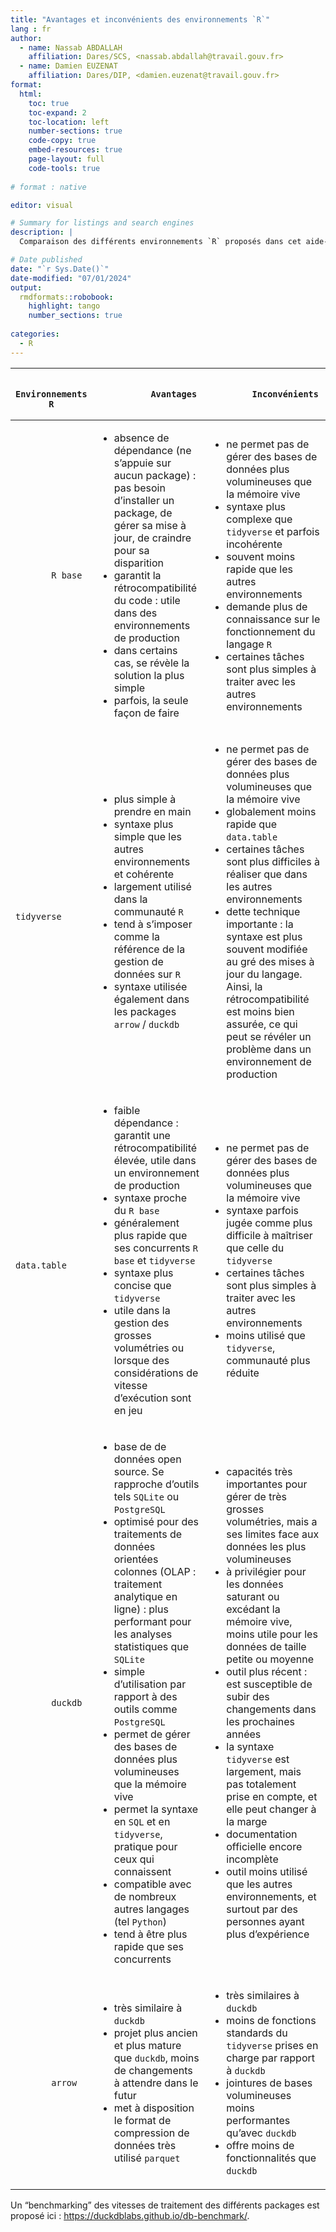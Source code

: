 ```yaml
---
title: "Avantages et inconvénients des environnements `R`"
lang : fr
author:
  - name: Nassab ABDALLAH
    affiliation: Dares/SCS, <nassab.abdallah@travail.gouv.fr>
  - name: Damien EUZENAT
    affiliation: Dares/DIP, <damien.euzenat@travail.gouv.fr>
format:
  html:
    toc: true
    toc-expand: 2
    toc-location: left
    number-sections: true
    code-copy: true
    embed-resources: true
    page-layout: full
    code-tools: true
	
# format : native    

editor: visual

# Summary for listings and search engines
description: |
  Comparaison des différents environnements `R` proposés dans cet aide-mémoire.

# Date published
date: "`r Sys.Date()`"
date-modified: "07/01/2024"
output:
  rmdformats::robobook:
    highlight: tango
    number_sections: true
  
categories:
  - R
---
```


+------------------------+-----------------------------------------------------------------------------------------------------------------------------------------------------------------------+---------------------------------------------------------------------------------------------------------------------------------------------------------------------------------------------------------------------------------------+
|       Environnements R |               Avantages                                                                                                                                               |             Inconvénients                                                                                                                                                                                                             |
+========================+=======================================================================================================================================================================+=======================================================================================================================================================================================================================================+
|            R base      | -   absence de dépendance (ne s'appuie sur aucun package) : pas besoin d'installer un package, de gérer sa mise à jour, de craindre pour sa disparition               | -   ne permet pas de gérer des bases de données plus volumineuses que la mémoire vive                                                                                                                                                 |
|                        | -   garantit la rétrocompatibilité du code : utile dans des environnements de production                                                                              | -   syntaxe plus complexe que `tidyverse` et parfois incohérente                                                                                                                                                                      |
|                        | -   dans certains cas, se révèle la solution la plus simple                                                                                                           | -   souvent moins rapide que les autres environnements                                                                                                                                                                                |
|                        | -   parfois, la seule façon de faire                                                                                                                                  | -   demande plus de connaissance sur le fonctionnement du langage `R`                                                                                                                                                                 |
|                        |                                                                                                                                                                       | -   certaines tâches sont plus simples à traiter avec les autres environnements                                                                                                                                                       |
+------------------------+-----------------------------------------------------------------------------------------------------------------------------------------------------------------------+---------------------------------------------------------------------------------------------------------------------------------------------------------------------------------------------------------------------------------------+
|            tidyverse   | -   plus simple à prendre en main                                                                                                                                     | -   ne permet pas de gérer des bases de données plus volumineuses que la mémoire vive                                                                                                                                                 |
|                        | -   syntaxe plus simple que les autres environnements et cohérente                                                                                                    | -   globalement moins rapide que `data.table`                                                                                                                                                                                         |
|                        | -   largement utilisé dans la communauté `R`                                                                                                                          | -   certaines tâches sont plus difficiles à réaliser que dans les autres environnements                                                                                                                                               |
|                        | -   tend à s'imposer comme la référence de la gestion de données sur `R`                                                                                              | -   dette technique importante : la syntaxe est plus souvent modifiée au gré des mises à jour du langage. Ainsi, la rétrocompatibilité est moins bien assurée, ce qui peut se révéler un problème dans un environnement de production |
|                        | -   syntaxe utilisée également dans les packages `arrow` / `duckdb`                                                                                                   |                                                                                                                                                                                                                                       |
+------------------------+-----------------------------------------------------------------------------------------------------------------------------------------------------------------------+---------------------------------------------------------------------------------------------------------------------------------------------------------------------------------------------------------------------------------------+
|            data.table  | -   faible dépendance : garantit une rétrocompatibilité élevée, utile dans un environnement de production                                                             | -   ne permet pas de gérer des bases de données plus volumineuses que la mémoire vive                                                                                                                                                 |
|                        | -   syntaxe proche du `R base`                                                                                                                                        | -   syntaxe parfois jugée comme plus difficile à maîtriser que celle du `tidyverse`                                                                                                                                                   |
|                        | -   généralement plus rapide que ses concurrents `R base` et `tidyverse`                                                                                              | -   certaines tâches sont plus simples à traiter avec les autres environnements                                                                                                                                                       |
|                        | -   syntaxe plus concise que `tidyverse`                                                                                                                              | -   moins utilisé que `tidyverse`, communauté plus réduite                                                                                                                                                                            |
|                        | -   utile dans la gestion des grosses volumétries ou lorsque des considérations de vitesse d'exécution sont en jeu                                                    |                                                                                                                                                                                                                                       |
+------------------------+-----------------------------------------------------------------------------------------------------------------------------------------------------------------------+---------------------------------------------------------------------------------------------------------------------------------------------------------------------------------------------------------------------------------------+
|            duckdb      | -   base de de données open source. Se rapproche d'outils tels `SQLite` ou `PostgreSQL`                                                                               | -   capacités très importantes pour gérer de très grosses volumétries, mais a ses limites face aux données les plus volumineuses                                                                                                      |
|                        | -   optimisé pour des traitements de données orientées colonnes (OLAP : traitement analytique en ligne) : plus performant pour les analyses statistiques que `SQLite` | -   à privilégier pour les données saturant ou excédant la mémoire vive, moins utile pour les données de taille petite ou moyenne                                                                                                     |
|                        | -   simple d'utilisation par rapport à des outils comme `PostgreSQL`                                                                                                  | -   outil plus récent : est susceptible de subir des changements dans les prochaines années                                                                                                                                           |
|                        | -   permet de gérer des bases de données plus volumineuses que la mémoire vive                                                                                        | -   la syntaxe `tidyverse` est largement, mais pas totalement prise en compte, et elle peut changer à la marge                                                                                                                        |
|                        | -   permet la syntaxe en `SQL` et en `tidyverse`, pratique pour ceux qui connaissent                                                                                  | -   documentation officielle encore incomplète                                                                                                                                                                                        |
|                        | -   compatible avec de nombreux autres langages (tel `Python`)                                                                                                        | -   outil moins utilisé que les autres environnements, et surtout par des personnes ayant plus d'expérience                                                                                                                           |
|                        | -   tend à être plus rapide que ses concurrents                                                                                                                       |                                                                                                                                                                                                                                       |
+------------------------+-----------------------------------------------------------------------------------------------------------------------------------------------------------------------+---------------------------------------------------------------------------------------------------------------------------------------------------------------------------------------------------------------------------------------+
|            arrow       | -   très similaire à `duckdb`                                                                                                                                         | -   très similaires à `duckdb`                                                                                                                                                                                                        |
|                        | -   projet plus ancien et plus mature que `duckdb`, moins de changements à attendre dans le futur                                                                     | -   moins de fonctions standards du `tidyverse` prises en charge par rapport à `duckdb`                                                                                                                                               |
|                        | -   met à disposition le format de compression de données très utilisé `parquet`                                                                                      | -   jointures de bases volumineuses moins performantes qu'avec `duckdb`                                                                                                                                                               |
|                        |                                                                                                                                                                       | -   offre moins de fonctionnalités que `duckdb`                                                                                                                                                                                       |
+------------------------+-----------------------------------------------------------------------------------------------------------------------------------------------------------------------+---------------------------------------------------------------------------------------------------------------------------------------------------------------------------------------------------------------------------------------+

Un "benchmarking" des vitesses de traitement des différents packages est proposé ici : <https://duckdblabs.github.io/db-benchmark/>.
